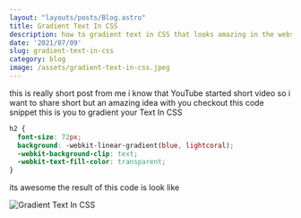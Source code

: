 ```yaml
---
layout: "layouts/posts/Blog.astro"
title: Gradient Text In CSS
description: how to gradient text in CSS that looks amazing in the website
date: '2021/07/09'
slug: gradient-text-in-css
category: blog
image: /assets/gradient-text-in-css.jpeg
---
```



this is really short post from me i know that YouTube started short video so i want to share short but an amazing idea with you checkout this code snippet this is you to gradient your Text In CSS

```css
h2 {
  font-size: 72px;
  background: -webkit-linear-gradient(blue, lightcoral);
  -webkit-background-clip: text;
  -webkit-text-fill-color: transparent;
}
```

its awesome the result of this code is look like

![Gradient Text In CSS](/assets/HumUxTx1H.png)

